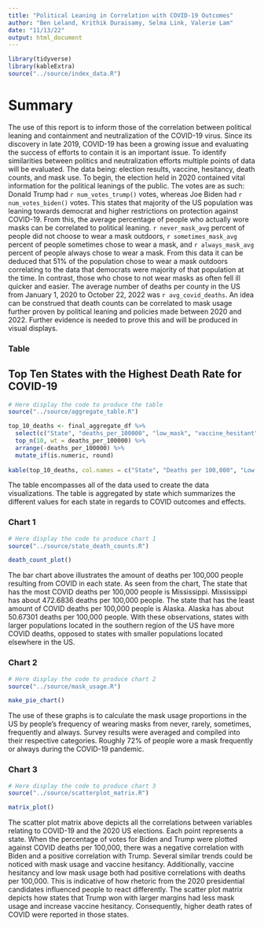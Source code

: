 ```yaml
---
title: "Political Leaning in Correlation with COVID-19 Outcomes"
author: "Ben Leland, Krithik Duraisamy, Selma Link, Valerie Lam"
date: "11/13/22"
output: html_document
---
```


```r
library(tidyverse)
library(kableExtra)
source("../source/index_data.R")
```

# Summary

The use of this report is to inform those of the correlation between political leaning and containment and neutralization of the COVID-19 virus. Since its discovery in late 2019, COVID-19 has been a growing issue and evaluating the success of efforts to contain it is an important issue. To identify similarities between politics and neutralization efforts multiple points of data will be evaluated. The data being: election results, vaccine, hesitancy, death counts, and mask use. To begin, the election held in 2020 contained vital information for the political leanings of the public. The votes are as such: Donald Trump had `r num_votes_trump()` votes, whereas Joe Biden had `r num_votes_biden()` votes. This states that majority of the US population was leaning towards democrat and higher restrictions on protection against COVID-19. From this, the average percentage of people who actually wore masks can be correlated to political leaning. `r never_mask_avg` percent of people did not choose to wear a mask outdoors, `r sometimes_mask_avg` percent of people sometimes chose to wear a mask, and `r always_mask_avg` percent of people always chose to wear a mask. From this data it can be deduced that 51% of the population chose to wear a mask outdoors correlating to the data that democrats were majority of that population at the time. In contrast, those who chose to not wear masks as often fell ill quicker and easier. The average number of deaths per county in the US from January 1, 2020 to October 22, 2022 was `r avg_covid_deaths`. An idea can be construed that death counts can be correlated to mask usage further proven by political leaning and policies made between 2020 and 2022. Further evidence is needed to prove this and will be produced in visual displays.

### Table
## Top Ten States with the Highest Death Rate for COVID-19

```r
# Here display the code to produce the table
source("../source/aggregate_table.R")

top_10_deaths <- final_aggregate_df %>%
  select(c("State", "deaths_per_100000", "low_mask", "vaccine_hesitant", "biden_percent", "trump_percent")) %>%
  top_n(10, wt = deaths_per_100000) %>%
  arrange(-deaths_per_100000) %>%
  mutate_if(is.numeric, round)
 
kable(top_10_deaths, col.names = c("State", "Deaths per 100,000", "Low Mask Usage Percent", "Vaccine Hesitancy Percent", "Percent of Votes for Biden", "Percent of Votes for Trump"))
```

The table encompasses all of the data used to create the data visualizations. The table is aggregated by state which summarizes the different values for each state in regards to COVID outcomes and effects.

### Chart 1

```r
# Here display the code to produce chart 1
source("../source/state_death_counts.R")

death_count_plot()
```

The bar chart above illustrates the amount of deaths per 100,000 people resulting from COVID in each state. As seen from the chart, The state that has the most COVID deaths per 100,000 people is Mississippi. Mississippi has about 472.6836 deaths per 100,000 people. The state that has the least amount of COVID deaths per 100,000 people is Alaska. Alaska has about 50.67301 deaths per 100,000 people. With these observations, states with larger populations located in the southern region of the US have more COVID deaths, opposed to states with smaller populations located elsewhere in the US.

### Chart 2

```r
# Here display the code to produce chart 2
source("../source/mask_usage.R")

make_pie_chart()
```

The use of these graphs is to calculate the mask usage proportions in the US by people's frequency of wearing masks from never, rarely, sometimes, frequently and always. Survey results were averaged and compiled into their respective categories. Roughly 72% of people wore a mask frequently or always during the COVID-19 pandemic.

### Chart 3

```r
# Here display the code to produce chart 3
source("../source/scatterplot_matrix.R")

matrix_plot()
```

The scatter plot matrix above depicts all the correlations between variables relating to COVID-19 and the 2020 US elections. Each point represents a state. When the percentage of votes for Biden and Trump were plotted against COVID deaths per 100,000, there was a negative correlation with Biden and a positive correlation with Trump. Several similar trends could be noticed with mask usage and vaccine hesitancy. Additionally, vaccine hesitancy and low mask usage both had positive correlations with deaths per 100,000. This is indicative of how rhetoric from the 2020 presidential candidates influenced people to react differently. The scatter plot matrix depicts how states that Trump won with larger margins had less mask usage and increase vaccine hesitancy. Consequently, higher death rates of COVID were reported in those states.
